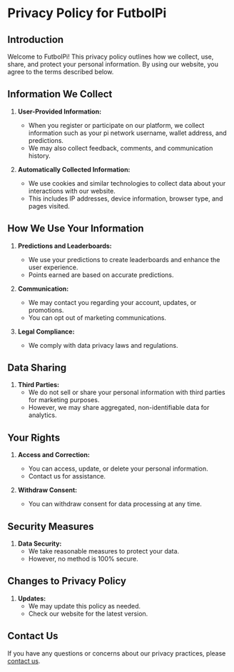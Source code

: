 
<UnstableLocaleFix />

# Privacy Policy for FutbolPi

## Introduction

Welcome to FutbolPi! This privacy policy outlines how we collect, use, share, and protect your personal information. By using our website, you agree to the terms described below.

## Information We Collect

1. **User-Provided Information:**

   - When you register or participate on our platform, we collect information such as your pi network username, wallet address, and predictions.
   - We may also collect feedback, comments, and communication history.

2. **Automatically Collected Information:**
   - We use cookies and similar technologies to collect data about your interactions with our website.
   - This includes IP addresses, device information, browser type, and pages visited.

## How We Use Your Information

1. **Predictions and Leaderboards:**

   - We use your predictions to create leaderboards and enhance the user experience.
   - Points earned are based on accurate predictions.

2. **Communication:**

   - We may contact you regarding your account, updates, or promotions.
   - You can opt out of marketing communications.

3. **Legal Compliance:**
   - We comply with data privacy laws and regulations.

## Data Sharing

1. **Third Parties:**
   - We do not sell or share your personal information with third parties for marketing purposes.
   - However, we may share aggregated, non-identifiable data for analytics.

## Your Rights

1. **Access and Correction:**

   - You can access, update, or delete your personal information.
   - Contact us for assistance.

2. **Withdraw Consent:**
   - You can withdraw consent for data processing at any time.

## Security Measures

1. **Data Security:**
   - We take reasonable measures to protect your data.
   - However, no method is 100% secure.

## Changes to Privacy Policy

1. **Updates:**
   - We may update this policy as needed.
   - Check our website for the latest version.

## Contact Us

If you have any questions or concerns about our privacy practices, please [contact us](/telegram).
